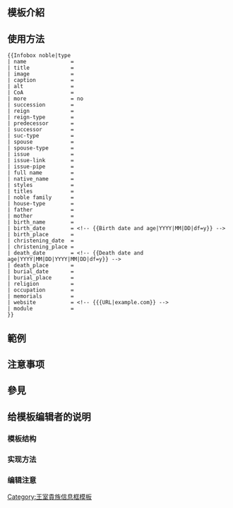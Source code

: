 <IncludeOnly><!-- 在這裡加入模板的保護標識 --></IncludeOnly>
<!-- 在本行下編輯模板說明 -->
== 模板介紹 ==

== 使用方法 ==
{{Infobox noble|type
| name              = {{{name}}}
| title             = {{{title}}}
| image             = {{{image}}}
| caption           = {{{caption}}}
| alt               = {{{alt}}}
| CoA               = {{{CoA}}}
| more              = no
| succession        = {{{succession}}}
| reign             = {{{reign}}}
| reign-type        = {{{reign-type}}}
| predecessor       = {{{predecessor}}}
| successor         = {{{successor}}}
| suc-type          = {{{suc-type}}}
| spouse            = {{{spouse}}}
| spouse-type       = {{{spouse-type}}}
| issue             = {{{issue}}}
| issue-link        = {{{issue-link}}}
| issue-pipe        = {{{issue-pipe}}}
| full name         = {{{full name}}}
| native_name       = {{{native_name}}}
| native_name_lang  = {{{native_name_lang}}}
| styles            = {{{styles}}}
| titles            = {{{titles}}}
| noble family      = {{{noble family}}}
| house-type        = {{{house-type}}}
| father            = {{{father}}}
| mother            = {{{mother}}}
| birth_name        = {{{birth_name}}}
| birth_date        = {{{birth_date}}}
| birth_place       = {{{birth_place}}}
| christening_date  = {{{christening_date}}}
| christening_place = {{{christening_place}}}
| death_date        = {{{death_date}}}
| death_place       = {{{death_place}}}
| burial_date       = {{{burial_date}}}
| burial_place      = {{{burial_place}}}
| resting_place_coordinates = {{{resting_place_coordinates}}}
| religion          = {{{religion}}}
| occupation        = {{{occupation}}}
| memorials         = {{{memorials}}}
| website           = {{{website}}}
| module            = {{{module}}}
}}

<pre style="overflow: auto">
{{Infobox noble|type
| name              = 
| title             = 
| image             = 
| caption           = 
| alt               = 
| CoA               = 
| more              = no 
| succession        = 
| reign             = 
| reign-type        = 
| predecessor       = 
| successor         = 
| suc-type          = 
| spouse            = 
| spouse-type       = 
| issue             = 
| issue-link        = 
| issue-pipe        = 
| full name         = 
| native_name       = 
| styles            = 
| titles            = 
| noble family      = 
| house-type        = 
| father            = 
| mother            = 
| birth_name        =
| birth_date        = <!-- {{Birth date and age|YYYY|MM|DD|df=y}} -->
| birth_place       = 
| christening_date  = 
| christening_place = 
| death_date        = <!-- {{Death date and age|YYYY|MM|DD|YYYY|MM|DD|df=y}} -->
| death_place       = 
| burial_date       = 
| burial_place      = 
| religion          = 
| occupation        = 
| memorials         = 
| website           = <!-- {{{URL|example.com}} -->
| module            = 
}}
</pre>

== 範例 ==

== 注意事项 ==

== 參見 ==

== 给模板编辑者的说明 ==
=== 模板结构 ===
=== 实现方法 ===
=== 编辑注意 ===

<IncludeOnly>
<!-- 本行下加入模板的分類 -->
[[Category:王室貴族信息框模板]]
</IncludeOnly>